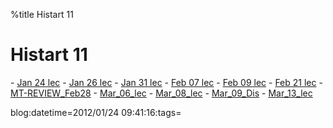 %title Histart 11


=Histart 11=

- [[Jan 24 lec]]
- [[Jan 26 lec]]
- [[Jan 31 lec]]
- [[Feb 07 lec]]
- [[Feb 09 lec]]
- [[Feb 21 lec]]
- [[MT-REVIEW_Feb28]]
- [[Mar_06_lec]]
- [[Mar_08_lec]]
- [[Mar_09_Dis]]
- [[Mar_13_lec]]

blog:datetime=2012/01/24 09:41:16:tags=

